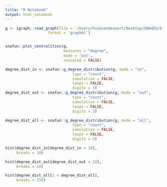 ```yaml
---
title: "R Notebook"
output: html_notebook
---
```


```r
g <- igraph::read_graph(file = '/Users/huubvandevoort/Desktop/SNA4DS/6. Project/SNA4DS/data_preparation/prepared_data/network.graphml',
                   format = 'graphml')
```


```r

```


```r
snafun::plot_centralities(g,
                          measures = "degree",
                          mode = 'out',
                          rescaled = FALSE)
```
```r
degree_dist_in <- snafun::g_degree_distribution(g, mode = "in",
                              type = "count",
                              cumulative = FALSE, 
                              loops = FALSE,
                              digits = 3)
degree_dist_out <- snafun::g_degree_distribution(g, mode = "out",
                              type = "count",
                              cumulative = FALSE, 
                              loops = FALSE,
                              digits = 3)

degree_dist_all <- snafun::g_degree_distribution(g, mode = "all",
                              type = "count",
                              cumulative = FALSE, 
                              loops = FALSE,
                              digits = 3)

hist(degree_dist_in[degree_dist_in < 10],
     breaks = 10)

hist(degree_dist_out[degree_dist_out < 10],
     breaks = 10)

hist(degree_dist_all[1 < degree_dist_all],
     breaks = 150)


```


